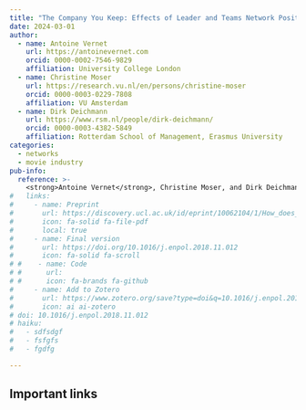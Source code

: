 ```yaml
---
title: "The Company You Keep: Effects of Leader and Teams Network Position on Performance"
date: 2024-03-01
author:
  - name: Antoine Vernet
    url: https://antoinevernet.com
    orcid: 0000-0002-7546-9829
    affiliation: University College London
  - name: Christine Moser
    url: https://research.vu.nl/en/persons/christine-moser
    orcid: 0000-0003-0229-7808
    affiliation: VU Amsterdam
  - name: Dirk Deichmann
    url: https://www.rsm.nl/people/dirk-deichmann/
    orcid: 0000-0003-4382-5849
    affiliation: Rotterdam School of Management, Erasmus University
categories:
  - networks
  - movie industry
pub-info:
  reference: >-
    <strong>Antoine Vernet</strong>, Christine Moser, and Dirk Deichmann, "The Company You Keep: Effects of Leader and Teams Network Position on Performance," <em>Working paper</em>
#   links:
#     - name: Preprint
#       url: https://discovery.ucl.ac.uk/id/eprint/10062104/1/How_does_energy_matter_Energy_Policy.pdf
#       icon: fa-solid fa-file-pdf
#       local: true
#     - name: Final version
#       url: https://doi.org/10.1016/j.enpol.2018.11.012
#       icon: fa-solid fa-scroll
# #    - name: Code
# #      url: 
# #      icon: fa-brands fa-github
#     - name: Add to Zotero
#       url: https://www.zotero.org/save?type=doi&q=10.1016/j.enpol.2018.11.012
#       icon: ai ai-zotero
# doi: 10.1016/j.enpol.2018.11.012
# haiku:
#   - sdfsdgf
#   - fsfgfs
#   - fgdfg

---
```


## Important links

<!-- - [Paper (preprint)](https://discovery.ucl.ac.uk/id/eprint/10157025/3/Vernet_GnS%20Manuscript_RnR2_210622_cut.pdf) -->
<!-- - [GitHub repository](https://github.com/) -->
<!-- 

## Abstract -->


<!--
## Important figures

![Figure 2: fff](fdd.png)

![Figure 4: ffff](fdd.png)

-->
<!-- 
## Citation

<p class="buttons" style="text-align:center;">
<a class="btn btn-danger" target="_blank" href="https://www.zotero.org/save?type=doi&q=10.1016/j.enpol.2018.11.012">{{< ai zotero >}}&emsp;Add to Zotero {{< fa square-arrow-up-right >}}</a>
</p> -->
